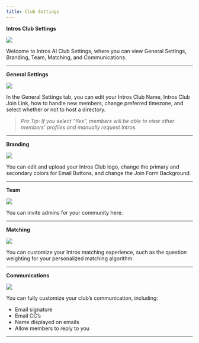 ```yaml
---
title: Club Settings
---
```


**Intros Club Settings**

![](/images/club-settings1.png)

Welcome to Intros AI Club Settings, where you can view General Settings, Branding, Team, Matching, and Communications. 

---

**General Settings** 

![](/images/club-settings2.png)

In the General Settings tab, you can edit your Intros Club Name, Intros Club Join Link, how to handle new members, change preferred timezone, and select whether or not to host a directory.

> *Pro Tip: If you select “Yes”, members will be able to view other members’ profiles and manually request Intros.*
> 

---

**Branding**

![](/images/club-settings3.png)

You can edit and upload your Intros Club logo, change the primary and secondary colors for Email Buttons, and change the Join Form Background. 

---

**Team**

![](/images/club-settings4.png)

You can invite admins for your community here. 

---

**Matching**

![](/images/club-settings5.png)

You can customize your Intros matching experience, such as the question weighting for your personalized matching algorithm.

---

**Communications**

![](/images/club-settings6.png)

You can fully customize your club’s communication, including: 

- Email signature
- Email CC’s
- Name displayed on emails
- Allow members to reply to you

---
